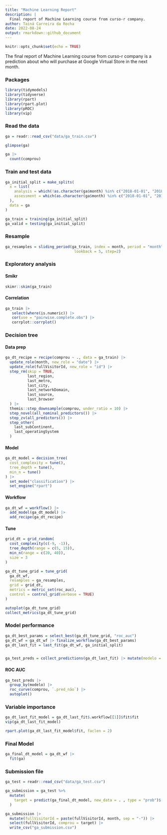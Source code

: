 ```yaml
---
title: "Machine Learning Report"
description: |
  Final report of Machine Learning course from curso-r company. 
author: Tainá Carreira da Rocha
date: 2022-08-24
output: rmarkdown::github_document
---
```



```r
knitr::opts_chunk$set(echo = TRUE)
```

The final report of Machine Learning course from curso-r company is a prediction about who will purchase at Google Virtual Store in the next month.

### Packages 

```r
library(tidymodels)
library(tidyverse)
library(rpart)
library(rpart.plot)
library(pROC)
library(vip)
```

### Read the data 

```r
ga = readr::read_csv("data/ga_train.csv") 

glimpse(ga)

ga |> 
  count(comprou)
```

### Train and test data 

```r
ga_initial_split = make_splits(
  x = list(
    analysis = which(!as.character(ga$month) %in% c("2018-01-01", "2018-02-01")),
    assessment = which(as.character(ga$month) %in% c("2018-01-01", "2018-02-01"))
  ),
  data = ga
)

ga_train = training(ga_initial_split)
ga_valid = testing(ga_initial_split)
```

### Resample 

```r
ga_resamples = sliding_period(ga_train, index = month, period = "month",
                               lookback = 5, step=2)
```

### Exploratory analysis

#### Smikr

```r
skimr::skim(ga_train)
```

#### Correlation

```r
ga_train |>
   select(where(is.numeric)) |>
   cor(use = "pairwise.complete.obs") |>
   corrplot::corrplot()
```

### Decision tree

#### Data prep

```r

ga_dt_recipe = recipe(comprou ~ ., data = ga_train) |>
  update_role(month, new_role = "date") |>
  update_role(fullVisitorId, new_role = "id") |>
  step_rm(skip = TRUE,
          last_region,
          last_metro,
          last_city,
          last_networkDomain,
          last_source,
          last_browser
  ) |>
  themis::step_downsample(comprou, under_ratio = 10) |>
  step_novel(all_nominal_predictors()) |>
  step_zv(all_predictors()) |>
  step_other(
    last_subContinent,
    last_operatingSystem
  )
```

#### Model

```r
ga_dt_model = decision_tree(
  cost_complexity = tune(),
  tree_depth = tune(),
  min_n = tune()
) |>
  set_mode("classification") |>
  set_engine("rpart")
```

#### Workflow

```r
ga_dt_wf = workflow() |>
  add_model(ga_dt_model) |>
  add_recipe(ga_dt_recipe)
```

#### Tune

```r
grid_dt = grid_random(
  cost_complexity(c(-9, -1)),
  tree_depth(range = c(5, 15)),
  min_n(range = c(20, 40)),
  size = 3
)

ga_dt_tune_grid = tune_grid(
  ga_dt_wf,
  resamples = ga_resamples,
  grid = grid_dt,
  metrics = metric_set(roc_auc),
  control = control_grid(verbose = TRUE)
)

autoplot(ga_dt_tune_grid)
collect_metrics(ga_dt_tune_grid)
```

### Model performance

```r

ga_dt_best_params = select_best(ga_dt_tune_grid, "roc_auc")
ga_dt_wf = ga_dt_wf |> finalize_workflow(ga_dt_best_params)
ga_dt_last_fit = last_fit(ga_dt_wf, ga_initial_split)


ga_test_preds = collect_predictions(ga_dt_last_fit) |> mutate(modelo = "dt")
```

#### ROC AUC

```r
ga_test_preds |>
  group_by(modelo) |>
  roc_curve(comprou, `.pred_não`) |>
  autoplot()
```

### Variable importance 

```r
ga_dt_last_fit_model = ga_dt_last_fit$.workflow[[1]]$fit$fit
vip(ga_dt_last_fit_model)

rpart.plot(ga_dt_last_fit_model$fit, faclen = 2)
```

### Final Model

```r
ga_final_dt_model = ga_dt_wf |> 
  fit(ga)
```

### Submission file

```r
ga_test = readr::read_csv("data/ga_test.csv")

ga_submission = ga_test %>%
  mutate(
    target = predict(ga_final_dt_model, new_data = . , type = "prob")$.pred_sim
  )

ga_submission |>
  mutate(fullVisitorId = paste(fullVisitorId, month, sep = "-")) |>
  select(fullVisitorId, comprou = target) |>
  write_csv("ga_submission.csv")
```


